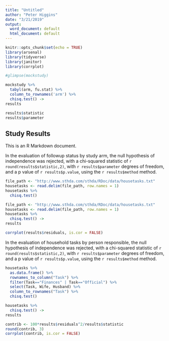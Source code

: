 ```yaml
---
title: "Untitled"
author: "Peter Higgins"
date: "3/21/2019"
output:
  word_document: default
  html_document: default
---
```


```r
knitr::opts_chunk$set(echo = TRUE)
library(arsenal)
library(tidyverse)
library(janitor)
library(corrplot)
```


```r
#glimpse(mockstudy)
```

```r
mockstudy %>% 
  tabyl(arm, fu.stat) %>% 
  column_to_rownames('arm') %>% 
  chisq.test() ->
results

results$statistic
results$parameter
```

## Study Results

This is an R Markdown document. <br>

In the evaluation of followup status by study arm, the null hypothesis of independence was rejected, with a chi-squared statistic of `r round(results$statistic,2)`, with `r results$parameter` degrees of freedom, and a p value of `r results$p.value`, using the `r results$method` method.

```r
file_path <- "http://www.sthda.com/sthda/RDoc/data/housetasks.txt" 
housetasks <- read.delim(file_path, row.names = 1)
housetasks %>%
  chisq.test()
```

```r
file_path <- "http://www.sthda.com/sthda/RDoc/data/housetasks.txt" 
housetasks <- read.delim(file_path, row.names = 1)
housetasks %>%
  chisq.test() ->
results

corrplot(results$residuals, is.cor = FALSE)
```

In the evaluation of household tasks by person responsible, the null hypothesis of independence was rejected, with a chi-squared statistic of `r round(results$statistic,2)`, with `r results$parameter` degrees of freedom, and a p value of `r results$p.value`, using the `r results$method` method.

```r
housetasks %>% 
  as.data.frame() %>% 
  rownames_to_column("Task") %>% 
  filter(Task=="Finances" | Task=="Official") %>% 
  select(Task, Wife, Husband) %>% 
  column_to_rownames("Task") %>% 
  chisq.test()
```


```r
housetasks %>%
  chisq.test() ->
results

contrib <- 100*results$residuals^2/results$statistic
round(contrib, 3)
corrplot(contrib, is.cor = FALSE)
```




